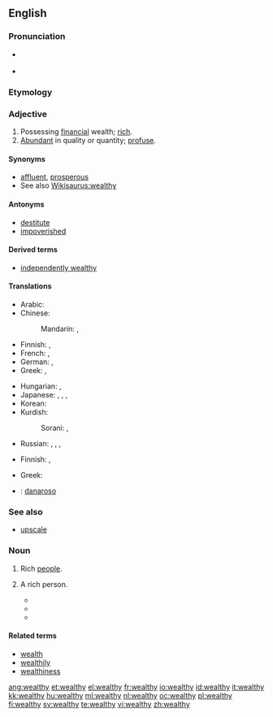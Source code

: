 ==English==
{{wikipedia}}

===Pronunciation===
* {{a|US}} {{IPA|/ˈwɛlθ.i/}}
* {{rhymes|ɛlθi}}

===Etymology===
{{suffix|wealth|y}}

===Adjective===
{{en-adj|wealthi|er|more}}

# Possessing [[financial]] wealth; [[rich]].
# [[abundant|Abundant]] in quality or quantity; [[profuse]].

====Synonyms====
* [[affluent]], [[prosperous]]
* See also [[Wikisaurus:wealthy]]

====Antonyms====
* [[destitute]]
* [[impoverished]]

====Derived terms====
* [[independently wealthy]]

====Translations====
{{trans-top|rich}}
* Arabic: {{t|ar|غني|tr=ghaniy|sc=Arab}}
* Chinese:
*: Mandarin: {{t-|cmn|富有|tr=fùyǒu|sc=Hani}},  {{t|zh|富|tr=fù-de|alt=富的|sc=Hani}}
* Finnish: {{t+|fi|varakas}}, {{t+|fi|äveriäs}}
* French: {{t|fr|riche}},  {{t|fr|nanti}}
* German: {{t+|de|wohlhabend}}, {{t+|de|reich}}
* Greek: {{t+|el|πλούσιος||tr=ploúsios}}, {{t|el|εύπορος||tr=éfporos}}
{{trans-mid}}
* Hungarian: {{t+|hu|gazdag}}, {{t-|hu|vagyonos}}
* Japanese: {{t|ja|裕福|tr=yūfuku-na|alt=裕福な|sc=Jpan}},  {{t|ja|豊か|tr=ゆたかな, yutaka-na|alt=豊かな|sc=Jpan}},  {{t|ja|富有|tr=ふゆうな, fuyū-na|alt=富有な|sc=Jpan}},  {{t|ja|金持|tr=かねもちの, kanemochi-no|alt=金持の|sc=Jpan}}
* Korean: {{t|ko|풍부한|tr=pungbuhan|sc=Kore}}
* Kurdish:
*: Sorani: {{t|ku|دۆڵه‌مه‌ند|tr=dollemend|sc=ku-Arab}}, {{t|ku|خاوه‌ن پاره‌|tr=xawen pare|sc=ku-Arab}}
* Russian: {{t+|ru|богатый|tr=bogátyj|sc=Cyrl}},  {{t|ru|состоятельный|tr=sostojátel'nyj|sc=Cyrl}},  {{t|ru|зажиточный|tr=zažítočnyj|sc=Cyrl}},  {{t|ru|обеспеченный|tr=obespéčennyj|sc=Cyrl}}
{{trans-bottom}}

{{trans-top|abundant}}
* Finnish: {{t+|fi|varakas}}, {{t+|fi|äveriäs}}
{{trans-mid}}
* Greek: {{t+|el|πλούσιος||tr=ploúsios}}
{{trans-bottom}}

{{checktrans-top}}
* {{ttbc|Italian}}: [[danaroso]]
{{checktrans-bottom}}

===See also===
* [[upscale]]

===Noun===
{{en-noun|-|wealthies}}

# {{uncountable|[[precede]]d by {{term|the}}}} Rich [[people]].
# {{countable}} A rich person.
#*{{quote-news|title=A Real Presidential Choice Is Being Ignored|work=Evening Independent|date=Dec 6|year=1975|passage=it was possible for a group like the Libertarians to hope that a couple of weakminded '''wealthies''' might donate the seed money to get a campaign rolling.}}
#*{{quote-news|title=Public TV Presents miracle Series|work=Argus-Press|date=Apr 4|year=1977|passage=''Bernice'' is a nice, sardonic tale of envy and young '''wealthies''' of the pre-flapper era, when a girl who bobbed her hair was thought loose by the flask-bearing blades who tried to get her tight.}}
#*{{quote-news|title=Can the Democrats Deliver?|work=Washington Post|date=Nov 16|year=2006|passage=Ending tax cuts to '''wealthies''' would only increase tax revenues by $40 - $60 billion a year - about 20 of current deficit - so its a waste of time.}}

====Related terms====
* [[wealth]]
* [[wealthily]]
* [[wealthiness]]

[[ang:wealthy]]
[[et:wealthy]]
[[el:wealthy]]
[[fr:wealthy]]
[[io:wealthy]]
[[id:wealthy]]
[[it:wealthy]]
[[kk:wealthy]]
[[hu:wealthy]]
[[ml:wealthy]]
[[nl:wealthy]]
[[oc:wealthy]]
[[pl:wealthy]]
[[fi:wealthy]]
[[sv:wealthy]]
[[te:wealthy]]
[[vi:wealthy]]
[[zh:wealthy]]